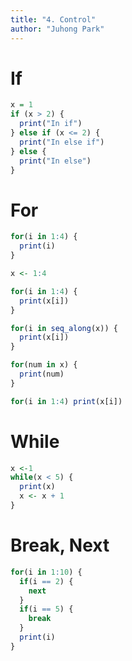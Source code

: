 ```yaml
---
title: "4. Control"
author: "Juhong Park"
---
```


# If
```r
x = 1
if (x > 2) {
  print("In if")
} else if (x <= 2) {
  print("In else if")
} else {
  print("In else")
}
```

# For
```r
for(i in 1:4) {
  print(i)
}

x <- 1:4

for(i in 1:4) {
  print(x[i])
}

for(i in seq_along(x)) {
  print(x[i])
}

for(num in x) {
  print(num)
}

for(i in 1:4) print(x[i])
```

# While
```r
x <-1
while(x < 5) {
  print(x)
  x <- x + 1
}
```

# Break, Next
```r
for(i in 1:10) {
  if(i == 2) {
    next
  }
  if(i == 5) {
    break
  }
  print(i)
}
```
